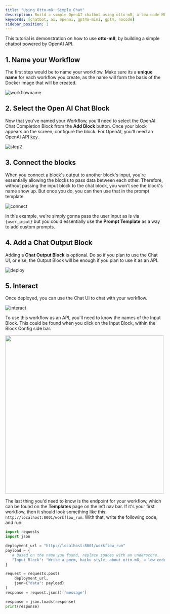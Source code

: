 ```yaml
---
title: "Using Otto-m8: Simple Chat"
description: Build a simple OpenAI chatbot using otto-m8, a low code ML platform.
keywords: [chatbot, ai, openai, gpt4o-mini, gpt4, nocode]
sidebar_position: 1
---
```


This tutorial is demonstration on how to use **otto-m8**, by building a simple chatbot
powered by OpenAI API. 

## 1. Name your Workflow

The first step would be to name your workflow. Make sure its a **unique name** for each workflow
you create, as the name will form the basis of the Docker image that will be created.

![workflowname](https://farhan0167-otto-m8.s3.us-east-1.amazonaws.com/tutorials/simple_chatbot/name_workflow.gif)

## 2. Select the Open AI Chat Block

Now that you've named your Workflow, you'll need to select the OpenAI Chat Completion Block 
from the **Add Block** button. Once your block appears on the screen, configure the block.
For OpenAI, you'll need an OpenAI API [key](https://help.openai.com/en/articles/4936850-where-do-i-find-my-openai-api-key).

![step2](https://farhan0167-otto-m8.s3.us-east-1.amazonaws.com/tutorials/simple_chatbot/step2.gif)

## 3. Connect the blocks

When you connect a block's output to another block's input, you're essentially allowing the blocks
to pass data between each other. Therefore, without passing the input block to the chat block, you won't see
the block's name show up. But once you do, you can then use that in the prompt template.

![connect](https://farhan0167-otto-m8.s3.us-east-1.amazonaws.com/tutorials/simple_chatbot/connectblocks.gif)

In this example, we're simply gonna pass the user input as is via `{user_input}` but you could essentially
use the **Prompt Template** as a way to add custom prompts.

## 4. Add a Chat Output Block

Adding a **Chat Output Block** is optional. Do so if you plan to use the Chat UI, or else, the Output Block
will be enough if you plan to use it as an API.

![deploy](https://farhan0167-otto-m8.s3.us-east-1.amazonaws.com/tutorials/simple_chatbot/chatanddeploy.gif)

## 5. Interact

Once deployed, you can use the Chat UI to chat with your workflow.

![interact](https://farhan0167-otto-m8.s3.us-east-1.amazonaws.com/tutorials/simple_chatbot/chat.png)

To use this workflow as an API, you'll need to know the names of the Input Block. This
could be found when you click on the Input Block, within the Block Config side bar. 
<br/>

<img src='https://farhan0167-otto-m8.s3.us-east-1.amazonaws.com/tutorials/simple_chatbot/blockname.png' width='500px'></img>


The last thing you'd need to know is the endpoint for your workflow, which can be found
on the **Templates** page on the left nav bar. If it's your first workflow, then it should
look something like this: `http://localhost:8001/workflow_run`. With that, write the following code,
and run:

```python showLineNumbers
import requests
import json

deployment_url = "http://localhost:8001/workflow_run"
payload = {
   # Based on the name you found, replace spaces with an underscore.
   "Input_Block": "Write a poem, haiku style, about otto-m8, a low code automation platform"
}

request = requests.post(
    deployment_url, 
    json={"data": payload}
)
response = request.json()['message']

response = json.loads(response)
print(response)
```

